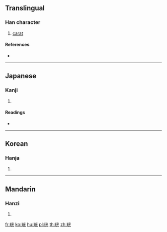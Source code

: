 {{character info/new}}
==Translingual==

===Han character===
{{Han char|rn=96|rad=玉|as=06|sn=10|four=19111|canj=MGFMU|ids=⿰𤣩光}}

# [[carat]]

====References====
* {{Han ref|kx=0730.160|dkj=20942|dj=1142.020|hdz=21111.020|uh=73D6|ud=29654|bh=D2AE|bd=53934}}

----

==Japanese==

===Kanji===
{{ja-kanji|grade=|rs=玉06}}

# {{defn|lang=ja|sort=玉06}}

====Readings====
* {{ja-readings|on=[[こう]] (kō)|kun=[[たま]] (tama)}}

----

==Korean==

===Hanja===
{{ko-hanja|hangeul=광|eumhun=|rv=gwang|mr=kwang|y=kwang}}

# {{defn|lang=ko|sort=玉06}}

----

==Mandarin==

===Hanzi===
{{cmn-hanzi|pin=[[guāng]] ([[guang1]])|wg=kuang<sup>1</sup>}}

# {{defn|lang=cmn|sort=玉06}}

[[fr:珖]]
[[ko:珖]]
[[hu:珖]]
[[pl:珖]]
[[th:珖]]
[[zh:珖]]